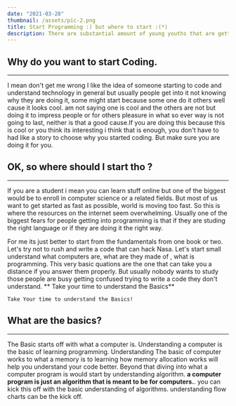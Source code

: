 ```yaml
---
date: "2021-03-28"
thumbnail: /assets/pic-2.png
title: Start Programming :) but where to start :(*)
description: There are substantial amount of young youths that are getting interested in programming. Here are my insights about the topic.
---
```


## Why do you want to start Coding.

---

I mean don't get me wrong I like the idea of someone starting to code and understand technology in general
but usually people get into it not knowing why they are doing it, some might start because some one do it others well cause it looks cool.
am not saying one is cool and the others are not but doing it to impress people or for others pleasure in what so ever way is not going to last, neither is that a good cause.If you are doing this because this is cool or you think its interesting i think that is enough, you don't have to had like a story to choose why you started coding. But make sure you are doing it for you.

## OK, so where should I start tho ?

---

If you are a student i mean you can learn stuff online but one of the biggest would be to enroll in computer science or a related fields. But most of us want to get started as fast as possible, world is moving too fast. So this is where the resources on the internet seem overwhelming. Usually one of the biggest fears for people getting into programming is that if they are studing the right language or if they are doing it the right way.

For me its just better to start from the fundamentals from one book or two. Let's try not to rush and write a code that can hack Nasa. Let's start small understand what computers are, what are they made of , what is programming. This very basic quations are the one that can take you a distance if you answer them properly. But usually nobody wants to study those people are busy getting confused trying to write a code they don't understand.
** Take your time to understand the Basics**

`Take Your time to understand the Basics!`

## What are the basics?

---

The Basic starts off with what a computer is. Understanding a computer is the basic of learning programming. Understanding The basic of computer works to what a memory is to learning how memory allocation works will help you understand your code better.
Beyond that diving into what a computer program is would start by understanding algorithm. **a computer program is just an algorithm that is meant to be for computers.**. you can kick this off with the basic understanding of algorithms. understanding flow charts can be the kick off.